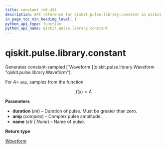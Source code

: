 ```yaml
---
title: constant (v0.43)
description: API reference for qiskit.pulse.library.constant in qiskit v0.43
in_page_toc_min_heading_level: 1
python_api_type: function
python_api_name: qiskit.pulse.library.constant
---
```


<span id="qiskit-pulse-library-constant" />

# qiskit.pulse.library.constant

<Function id="qiskit.pulse.library.constant" isDedicatedPage={true} github="https://github.com/qiskit/qiskit/tree/stable/0.24/qiskit/pulse/library/discrete.py" signature="constant(duration, amp, name=None)">
  Generates constant-sampled [`Waveform`](qiskit.pulse.library.Waveform "qiskit.pulse.library.Waveform").

  For $A=$ `amp`, samples from the function:

$$
f(x) = A
$$

  **Parameters**

  *   **duration** (*int*) – Duration of pulse. Must be greater than zero.
  *   **amp** (*complex*) – Complex pulse amplitude.
  *   **name** (*str | None*) – Name of pulse.

  **Return type**

  [*Waveform*](qiskit.pulse.library.Waveform "qiskit.pulse.library.waveform.Waveform")
</Function>

